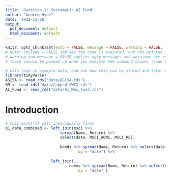 ```yaml
---
title: 'Question 1: Systematic AI Fund'
author: "Andrew Hyde"
date: '2022-11-26'
output:
  pdf_document: default
  html_document: default
---
```



```r
knitr::opts_chunk$set(echo = FALSE, message = FALSE, warning = FALSE, fig.width = 6, fig.height = 5, fig.pos="H", fig.pos = 'H')
# Note: Include = FALSE implies the code is executed, but not printed in your pdf.
# warning and message = FALSE implies ugly messages and warnings are removed from your pdf.
# These should be picked up when you execute the command chunks (code sections below) in your rmd, not printed in your paper!

# Lets load in example data, and see how this can be stored and later called from your 'data' folder.
library(tidyverse)
ASISA <- read_rds("data/ASISA.rds")
BM <- read_rds("data/Capped_SWIX.rds")
AI_Fund <- read_rds("data/AI_Max_Fund.rds")

```


<!-- ############################## -->
<!-- # Start Writing here: -->
<!-- ############################## -->

# Introduction \label{Introduction}


```r

# this works if calc individually firms
q1_data_combined <- left_join(msci %>% 
                        spread(Name, Return) %>%
                        select(date, MSCI_ACWI, MSCI_RE),
                    
                        bonds %>% spread(Name, Return) %>% select(date, US_10Yr),
                                by = "date") %>% 
    
                    left_join(.,
                            comms %>% spread(Name, Return) %>% select(date, Bcom_Index),
                                by = "date" )


```








```r

```


